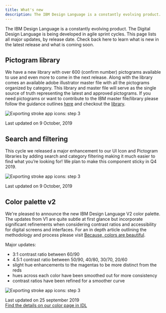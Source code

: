 ```yaml
---
title: What's new
description: The IBM Design Language is a constantly evolving product. The Digital Design Language is being developed in agile sprint cycles. This page lists all major updates, by release date. Check back here to learn what is new in the latest release and what is coming soon.
---
```



<PageDescription>

The IBM Design Language is a constantly evolving product. The Digital Design Language is being developed in agile sprint cycles. This page lists all major updates, by release date. Check back here to learn what is new in the latest release and what is coming soon.

</PageDescription>

## Pictogram library

We have a new library with over 600 (confirm number) pictograms available to use and even more to come in the next release. Along with the library comes an available adobe illustrator master file with all the pictograms organized by category. This library and master file will serve as the single source of truth representing the latest and approved pictograms. If you need pictograms or want to contribute to the IBM master file/library please follow the guidance outlines [here](https://www.ibm.com/design/language/elements/pictograms/contribute) and checkout the [library](https://www.ibm.com/design/language/elements/pictogram-library/).

<Row>
<Column colMd={6} colLg={8}>

![Exporting stroke app icons: step 3](/images/pictos.svg)

</Column>
</Row>

Last updated on 9 October, 2019

## Search and filtering

This cycle we released a major enhancement to our UI Icon and Pictogram libraries by adding search and category filtering making it much easier to find what you’re looking for! We plan to make this component sticky in Q4 2019.

<Row>
<Column colMd={6} colLg={8}>

![Exporting stroke app icons: step 3](/images/search.svg)

</Column>
</Row>

Last updated on 9 October, 2019

## Color palette v2

We're pleased to announce the new IBM Design Language V2 color palette. The updates from V1 are quite subtle at first glance but incorporate significant refinements when considering contrast ratios and accessibility for digital screens and interfaces. For an in depth article outlining the methodology and process please visit [Because, colors are beautiful](https://medium.com/carbondesign/because-colors-are-beautiful-52dd4cc39f09).

Major updates:

- 3:1 contrast ratio between 60/90
- 4.5:1 contrast ratio between 50/90, 40/80, 30/70, 20/60
- slight hue enhancements to the magentas to be more distinct from the reds
- hues across each color have been smoothed out for more consistency
- contrast ratios have been refined for a smoother curve

<Row>
<Column colMd={6} colLg={8}>

![Exporting stroke app icons: step 3](/images/color.svg)

</Column>
</Row>

Last updated on 25 september 2019 <br/>
[Find the details on our color page in IDL ](https://github.com/carbon-design-system/carbon/raw/master/packages/colors/artifacts/IBM_Colors.zip)


